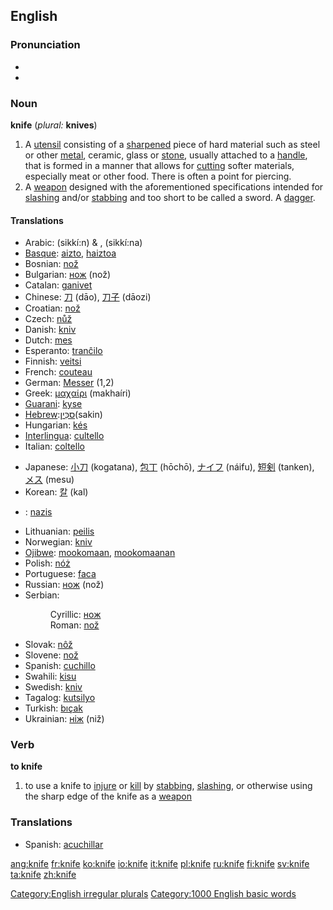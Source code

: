 ==English==
=== Pronunciation ===
*{{IPA|/naɪf/}}
*{{audio|en-us-knife.ogg|Audio (US)}}

=== Noun ===
'''knife''' (''plural:'' '''knives''')

#A [[utensil]] consisting of a [[sharpen]]ed piece of hard material such as steel or other [[metal]], ceramic, glass or [[stone]], usually attached to a [[handle]], that is formed in a manner that allows for [[cut]]ting softer materials, especially meat or other food. There is often a point for piercing.
#A [[weapon]] designed with the aforementioned specifications intended for [[slash]]ing and/or [[stab]]bing and too short to be called a sword. A [[dagger]].

==== Translations ====
{{top}}
*Arabic: {{ARchar|[[سكين]]}} (sikkí:n) {{m}} & {{f}}, {{ARchar|[[سكينة]]}} (sikkí:na) {{f}}
*[[Basque]]: [[aizto]], [[haiztoa]]
*Bosnian: [[nož#Bosnian|nož]] {{m}}
*Bulgarian: [[нож]] (nož) {{m}}
*Catalan: [[ganivet]] {{m}}
*Chinese: [[刀]] (dāo), [[刀子]] (dāozi)
*Croatian: [[nož#Croatian|nož]] {{m}}
*Czech: [[nůž]] {{m}}
*Danish: [[kniv]]
*Dutch: [[mes]] {{n}}
*Esperanto: [[tranĉilo]]
*Finnish: [[veitsi]]
*French: [[couteau]] {{m}}
*German: [[Messer]] {{n}} (1,2)
*Greek: [[μαχαίρι]] (makhaíri) {{n}}
*[[Guarani]]: [[kyse]]
*[[Hebrew]]:[[סכין|סַכִּין]](sakin)
*Hungarian: [[kés]]
*[[Interlingua]]: [[cultello]]
*Italian: [[coltello]] {{m}}
{{mid}}
*Japanese: [[小刀]] (kogatana), [[包丁]] (hōchō), [[ナイフ]] (náifu), [[短剣]] (tanken), [[メス]] (mesu)
*Korean: [[칼]] (kal)
*{{lv}}: [[nazis]] {{m}}
*Lithuanian: [[peilis]] {{m}}
*Norwegian: [[kniv]]
*[[Ojibwe]]: [[mookomaan]], [[mookomaanan]] {{p}}
*Polish: [[nóż]] {{m}}
*Portuguese: [[faca]] {{f}}
*Russian: [[нож#Russian|нож]] (nož) {{m}}
*Serbian:
*:Cyrillic: [[нож#Serbian|нож]] {{m}}
*:Roman: [[nož#Serbian|nož]] {{m}}
*Slovak: [[nôž]] {{m}}
*Slovene: [[nož]] {{m}}
*Spanish: [[cuchillo]] {{m}}
*Swahili: [[kisu]]
*Swedish: [[kniv]] {{c}}
*Tagalog: [[kutsilyo]]
*Turkish: [[bıçak]]
*Ukrainian: [[ніж]] (niž) {{m}}
{{bottom}}

=== Verb ===
'''to knife'''

# to use a knife to [[injure]] or [[kill]] by [[stab]]bing, [[slash]]ing, or otherwise using the sharp edge of the knife as a [[weapon]]

===Translations===
*Spanish: [[acuchillar]]

[[Category:English irregular plurals]]
[[Category:1000 English basic words]]

[[ang:knife]]
[[fr:knife]]
[[ko:knife]]
[[io:knife]]
[[it:knife]]
[[pl:knife]]
[[ru:knife]]
[[fi:knife]]
[[sv:knife]]
[[ta:knife]]
[[zh:knife]]